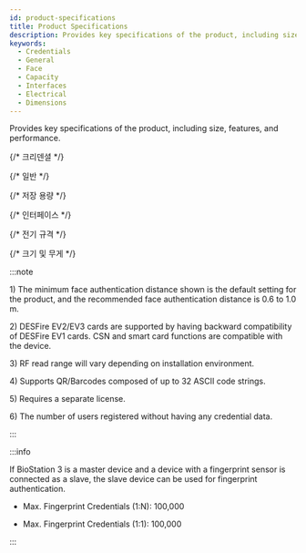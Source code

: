 ```yaml
---
id: product-specifications
title: Product Specifications
description: Provides key specifications of the product, including size, features, and performance.
keywords:
  - Credentials
  - General
  - Face
  - Capacity
  - Interfaces
  - Electrical
  - Dimensions
---
```


Provides key specifications of the product, including size, features, and performance.


{/* 크리덴셜 */}

<SpecSectioin data={specs.biostation3.credentials} />

{/* 일반 */}

<SpecSectioin data={specs.biostation3.general} />

{/* 저장 용량 */}

<SpecSectioin data={specs.biostation3.storage} />

{/* 인터페이스 */}

<SpecSectioin data={specs.biostation3.interface} />

{/* 전기 규격 */}

<SpecSectioin data={specs.biostation3.power} />

{/* 크기 및 무게 */}

<SpecSizeWieght data={specs.biostation3.size_weight} />

:::note

<Anno id='anno1'>1)</Anno> The minimum face authentication distance shown is the default setting for the product, and the recommended face authentication distance is 0.6 to 1.0 m.

<Anno id='anno2'>2)</Anno> DESFire EV2/EV3 cards are supported by having backward compatibility of DESFire EV1 cards. CSN and smart card functions are compatible with the device.

<Anno id='anno3'>3)</Anno> RF read range will vary depending on installation environment.

<Anno id='anno4'>4)</Anno> Supports QR/Barcodes composed of up to 32 ASCII code strings.

<Anno id='anno5'>5)</Anno> Requires a separate license.

<Anno id='anno6'>6)</Anno> The number of users registered without having any credential data.

:::

:::info

If BioStation 3 is a master device and a device with a fingerprint sensor is connected as a slave, the slave device can be used for fingerprint authentication.

* Max. Fingerprint Credentials (1:N): 100,000

* Max. Fingerprint Credentials (1:1): 100,000

:::
